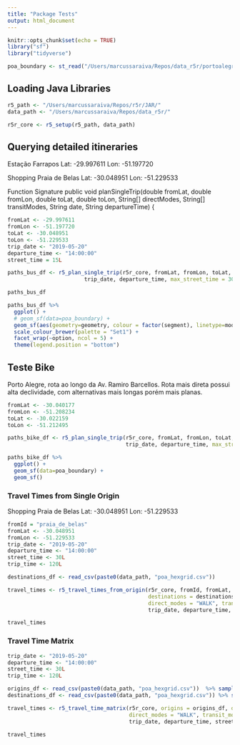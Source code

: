 ```yaml
---
title: "Package Tests"
output: html_document
---
```


```r
knitr::opts_chunk$set(echo = TRUE)
library("sf")
library("tidyverse")
```

```r
poa_boundary <- st_read("/Users/marcussaraiva/Repos/data_r5r/portoalegre_boundary.geojson")
```

## Loading Java Libraries

```r
r5_path <- "/Users/marcussaraiva/Repos/r5r/JAR/"
data_path <- "/Users/marcussaraiva/Repos/data_r5r/"

r5r_core <- r5_setup(r5_path, data_path)
```


## Querying detailed itineraries

Estação Farrapos
Lat: -29.997611
Lon: -51.197720

Shopping Praia de Belas
Lat: -30.048951
Lon: -51.229533

Function Signature
public void planSingleTrip(double fromLat, double fromLon, double toLat, double toLon,
                               String[] directModes, String[] transitModes, String date, String departureTime) {
                               
```r
fromLat <- -29.997611
fromLon <- -51.197720
toLat <- -30.048951
toLon <- -51.229533
trip_date <- "2019-05-20"
departure_time <- "14:00:00"
street_time = 15L

paths_bus_df <- r5_plan_single_trip(r5r_core, fromLat, fromLon, toLat, toLon, c("WALK", "BICYCLE", "CAR"), "BUS", 
                        trip_date, departure_time, max_street_time = 30L)
```


```r
paths_bus_df
```

```r
paths_bus_df %>%
  ggplot() +
  # geom_sf(data=poa_boundary) +
  geom_sf(aes(geometry=geometry, colour = factor(segment), linetype=mode)) +
  scale_colour_brewer(palette = "Set1") +
  facet_wrap(~option, ncol = 5) +
  theme(legend.position = "bottom")
```

## Teste Bike

Porto Alegre, rota ao longo da Av. Ramiro Barcellos.
Rota mais direta possui alta declividade, com alternativas mais longas porém mais planas.

```r
fromLat <- -30.040177
fromLon <- -51.208234
toLat <- -30.022159
toLon <- -51.212495

paths_bike_df <- r5_plan_single_trip(r5r_core, fromLat, fromLon, toLat, toLon, c("BICYCLE"), "", 
                                     trip_date, departure_time, max_street_time = 45L)
```


```r
paths_bike_df %>%
  ggplot() + 
  geom_sf(data=poa_boundary) +
  geom_sf()
```

### Travel Times from Single Origin

Shopping Praia de Belas
Lat: -30.048951
Lon: -51.229533


```r
fromId = "praia_de_belas"
fromLat <- -30.048951
fromLon <- -51.229533
trip_date <- "2019-05-20"
departure_time <- "14:00:00"
street_time <- 30L
trip_time <- 120L

destinations_df <- read_csv(paste0(data_path, "poa_hexgrid.csv"))

travel_times <- r5_travel_times_from_origin(r5r_core, fromId, fromLat, fromLon, 
                                            destinations = destinations_df, 
                                            direct_modes = "WALK", transit_modes = "BUS", 
                                            trip_date, departure_time, street_time, trip_time)
```

```r
travel_times
```

### Travel Time Matrix

```r
trip_date <- "2019-05-20"
departure_time <- "14:00:00"
street_time <- 30L
trip_time <- 120L

origins_df <- read_csv(paste0(data_path, "poa_hexgrid.csv"))  %>% sample_n(20)
destinations_df <- read_csv(paste0(data_path, "poa_hexgrid.csv")) %>% sample_n(100)

travel_times <- r5_travel_time_matrix(r5r_core, origins = origins_df, destinations = destinations_df, 
                                      direct_modes = "WALK", transit_modes = "BUS", 
                                      trip_date, departure_time, street_time, trip_time)

```


```r
travel_times
```


